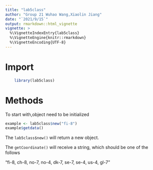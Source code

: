 ---
title: "lab5class"
author: "Group 21 Wuhao Wang,Xiaolin Jiang"
date: "`2021/9/15`"
output: rmarkdown::html_vignette
vignette: >
  %\VignetteIndexEntry{lab5class}
  %\VignetteEngine{knitr::rmarkdown}
  %\VignetteEncoding{UTF-8}
---
# Import

```{r}
    library(lab5class)
```

# Methods

To start with,object need to be initialized

```{r}
example <- lab5class$new("fi-8")
example$getdata()
```

The `lab5class$new()` will return a new object.

The `getCoordinate()` will receive a string, which should be one of the follows

"fi-8, ch-8, no-7, no-4, dk-7, se-7, se-4, us-4, gl-7"